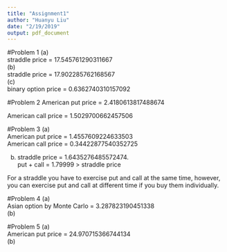 ```yaml
---
title: "Assignment1"
author: "Huanyu Liu"
date: "2/19/2019"
output: pdf_document
---
```


#Problem 1
(a)  
straddle price = 17.545761290311667  
(b)  
straddle price = 17.902285762168567  
(c)  
binary option price = 0.6362740310157092  

#Problem 2
American put price = 2.4180613817488674  
  
American call price = 1.5029700662457506  

#Problem 3
(a)  
American put price = 1.4557609224633503  
American call price = 0.34422877540352725  
  
(b)  
straddle price = 1.6435276485572474.  
put + call = 1.79999 > straddle price  
  
  For a straddle you have to exercise put and call at the same time, however, you can exercise put and call at different time if you buy them individually.  

#Problem 4
(a)  
Asian option by Monte Carlo = 3.287823190451338  
(b)  

#Problem 5
(a)  
American put price = 24.970715366744134  
(b)  





